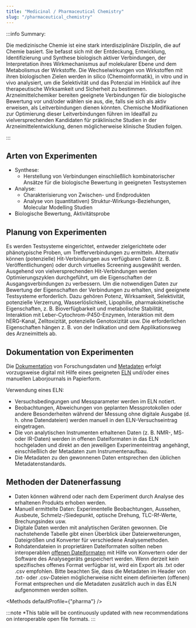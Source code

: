 ```yaml
---
title: "Medicinal / Pharmaceutical Chemistry"
slug: "/pharmaceutical_chemistry"
---
```



<LbeChip title="medicinal chemistry" /><LbeChip title="epidemiology" />


:::info Summary:

Die medizinische Chemie ist eine stark interdisziplinäre Disziplin, die auf Chemie basiert. Sie befasst sich mit der Entdeckung, Entwicklung, Identifizierung und Synthese biologisch aktiver Verbindungen, der Interpretation ihres Wirkmechanismus auf molekularer Ebene und dem Metabolismus der Wirkstoffe.
Die Wechselwirkungen von Wirkstoffen mit ihren biologischen Zielen werden in silico (Chemoinformatik), in vitro und in vivo analysiert, um die Selektivität und das Potenzial im Hinblick auf ihre therapeutische Wirksamkeit und Sicherheit zu bestimmen.
Arzneimittelchemiker bereiten geeignete Verbindungen für die biologische Bewertung vor und/oder wählen sie aus, die, falls sie sich als aktiv erweisen, als Leitverbindungen dienen könnten. Chemische Modifikationen zur Optimierung dieser Leitverbindungen führen im Idealfall zu vielversprechenden Kandidaten für präklinische Studien in der Arzneimittelentwicklung, denen möglicherweise klinische Studien folgen.
 
:::

## Arten von Experimenten

- Synthese:
  - Herstellung von Verbindungen einschließlich kombinatorischer Ansätze für die biologische Bewertung in geeigneten Testsystemen
- Analyse:
  - Charakterisierung von Zwischen- und Endprodukten
  - Analyse von (quantitativen) Struktur-Wirkungs-Beziehungen, Molecular Modelling Studien
- Biologische Bewertung, Aktivitätsprobe

## Planung von Experimenten

Es werden Testsysteme eingerichtet, entweder zielgerichtete oder phänotypische Proben, um Trefferverbindungen zu ermitteln. Alternativ können (potenzielle) Hit-Verbindungen aus verfügbaren Daten (z. B. Veröffentlichungen) oder durch virtuelles Screening ausgewählt werden.
Ausgehend von vielversprechenden Hit-Verbindungen werden Optimierungszyklen durchgeführt, um die Eigenschaften der Ausgangsverbindungen zu verbessern. Um die notwendigen Daten zur Bewertung der Eigenschaften der Verbindungen zu erhalten, sind geeignete Testsysteme erforderlich. Dazu gehören Potenz, Wirksamkeit, Selektivität, potenzielle Verzerrung, Wasserlöslichkeit, Lipophilie, pharmakokinetische Eigenschaften, z. B. Bioverfügbarkeit und metabolische Stabilität, Interaktion mit Leber-Cytochrom-P450-Enzymen, Interaktion mit dem hERG-Kanal, Zelltoxizität, potenzielle Genotoxizität usw. Die erforderlichen Eigenschaften hängen z. B. von der Indikation und dem Applikationsweg des Arzneimittels ab.

## Dokumentation von Experimenten

Die [Dokumentation](/docs/data_documentation) von Forschungsdaten und [Metadaten](/docs/metadata) erfolgt vorzugsweise digital mit Hilfe eines geeigneten [ELN](/docs/eln) und/oder eines manuellen Laborjournals in Papierform.

Verwendung eines ELN:
 
- Versuchsbedingungen und Messparameter werden im ELN notiert.
- Beobachtungen, Abweichungen von geplanten Messprotokollen oder andere Besonderheiten während der Messung ohne digitale Ausgabe (d. h. ohne Datendateien) werden manuell in den ELN-Versuchseintrag eingetragen.
- Die von analytischen Instrumenten erhaltenen Daten (z. B. NMR-, MS- oder IR-Daten) werden in offenen Dateiformaten in das ELN hochgeladen und direkt an den jeweiligen Experimenteintrag angehängt, einschließlich der Metadaten zum Instrumentenaufbau.
- Die Metadaten zu den gewonnenen Daten entsprechen den üblichen Metadatenstandards.

## Methoden der Datenerfassung

- Daten können während oder nach dem Experiment durch Analyse des erhaltenen Produkts erhoben werden.
- Manuell ermittelte Daten: Experimentelle Beobachtungen, Aussehen, Ausbeute, Schmelz-/Siedepunkt, optische Drehung, TLC-Rf-Werte, Brechungsindex usw.
- Digitale Daten werden mit analytischen Geräten gewonnen. Die nachstehende Tabelle gibt einen Überblick über Dateierweiterungen, Dateigrößen und Konverter für verschiedene Analysemethoden.
- Rohdatendateien in proprietären Dateiformaten sollten neben interoperablen [offenen Dateiformaten](/docs/format_standards) mit Hilfe von Konvertern oder der Software des Analysegeräts gespeichert werden. Wenn derzeit kein spezifisches offenes Format verfügbar ist, wird ein Export als .txt oder .csv empfohlen. Bitte beachten Sie, dass die Metadaten im Header von .txt- oder .csv-Dateien möglicherweise nicht einem definierten (offenen) Format entsprechen und die Metadaten zusätzlich auch in das ELN aufgenommen werden sollten.
 
<Methods defaultProfile={"pharma"} />

:::note *This table will be continuously updated with new recommendations on interoperable open file formats.
:::
